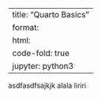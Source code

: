 
---
title: "Quarto Basics"
format:
  html:
    code-fold: true
jupyter: python3
---

asdfasdfsajkjk alala liriri
